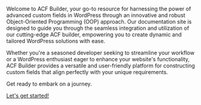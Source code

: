 Welcome to ACF Builder, 
your go-to resource for harnessing the power of advanced custom fields in WordPress through an innovative and robust Object-Oriented Programming (OOP) approach. Our documentation site is designed to guide you through the seamless integration and utilization of our cutting-edge ACF builder, empowering you to create dynamic and tailored WordPress solutions with ease.

Whether you're a seasoned developer seeking to streamline your workflow or a WordPress enthusiast eager to enhance your website's functionality, ACF Builder provides a versatile and user-friendly platform for constructing custom fields that align perfectly with your unique requirements.

Get ready to embark on a journey. 

[Let's get started!](/quickstart/)
